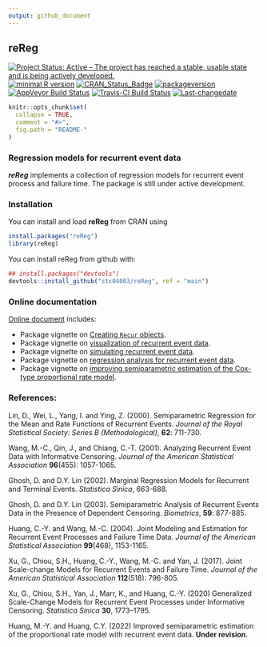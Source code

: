 ```yaml
---
output: github_document
---
```


## **reReg**

[![Project Status: Active – The project has reached a stable, usable state and is being actively developed.](https://www.repostatus.org/badges/latest/active.svg)](https://www.repostatus.org/#active)
[![minimal R version](https://img.shields.io/badge/R%3E%3D-3.4.0-6666ff.svg)](https://cran.r-project.org/)
[![CRAN_Status_Badge](https://www.r-pkg.org/badges/version/reReg)](https://cran.r-project.org/package=reReg)
[![packageversion](https://img.shields.io/badge/Package%20version-1.4.1-orange.svg?style=flat-square)](commits/master)
[![AppVeyor Build Status](https://ci.appveyor.com/api/projects/status/github/stc04003/reReg?branch=master&svg=true)](https://ci.appveyor.com/project/stc04003/reReg)
[![Travis-CI Build Status](https://travis-ci.org/stc04003/reReg.svg?branch=master)](https://travis-ci.org/stc04003/reReg)
[![Last-changedate](https://img.shields.io/badge/last%20change-`r gsub('-', '--', Sys.Date())`-yellowgreen.svg)](/commits/master)
<!-- [![Build Status](https://travis-ci.org/user/pkg.svg?branch=master)](https://travis-ci.org/user/pkg) -->
<!-- README.md is generated from README.Rmd. Please edit that file -->

```r
knitr::opts_chunk$set(
  collapse = TRUE,
  comment = "#>",
  fig.path = "README-"
)
```

### Regression models for recurrent event data
***reReg*** implements a collection of regression models for recurrent event process and failure time.
The package is still under active development.

### Installation

You can install and load **reReg** from CRAN using

```r
install.packages("reReg")
library(reReg)
```

You can install reReg from github with:

```r
## install.packages("devtools")
devtools::install_github("stc04003/reReg", ref = "main")
```

### Online documentation 
[Online document](https://www.sychiou.com/reReg/index.html) includes:

* Package vignette on [Creating `Recur` objects](https://www.sychiou.com/reReg/articles/reReg-Recur.html).
* Package vignette on [visualization of recurrent event data](https://www.sychiou.com/reReg/articles/reReg-plot.html).
* Package vignette on [simulating recurrent event data](https://www.sychiou.com/reReg/articles/reReg-sims.html).
* Package vignette on [regression analysis for recurrent event data](https://www.sychiou.com/reReg/articles/reReg-reg.html).
* Package vignette on [improving semiparametric estimation of the Cox-type proportional rate model](https://www.sychiou.com/reReg/articles/reReg-cppl.html).


### References:

   Lin, D., Wei, L., Yang, I. and Ying, Z. (2000). Semiparametric
   Regression for the Mean and Rate Functions of Recurrent Events.
   *Journal of the Royal Statistical Society: Series B
   (Methodological)*, **62**: 711-730.

   Wang, M.-C., Qin, J., and Chiang, C.-T. (2001). Analyzing Recurrent
   Event Data with Informative Censoring. *Journal of the American
   Statistical Association* **96**(455): 1057-1065.

   Ghosh, D. and D.Y. Lin (2002). Marginal Regression Models for Recurrent and Terminal Events. 
  *Statistica Sinica*, 663-688.
  
   Ghosh, D. and D.Y. Lin (2003). Semiparametric Analysis of
   Recurrent Events Data in the Presence of Dependent Censoring.
   *Biometrics*, **59**: 877-885.

   Huang, C.-Y. and Wang, M.-C. (2004). Joint Modeling and Estimation
   for Recurrent Event Processes and Failure Time Data. *Journal of
   the American Statistical Association* **99**(468), 1153-1165.

   Xu, G., Chiou, S.H., Huang, C.-Y., Wang, M.-C. and Yan, J. (2017).
   Joint Scale-change Models for Recurrent Events and Failure Time.
   *Journal of the American Statistical Association* **112**(518):
   796-805.

   Xu, G., Chiou, S.H., Yan, J., Marr, K., and Huang, C.-Y. (2020)
   Generalized Scale-Change Models for Recurrent Event Processes under Informative Censoring. 
   *Statistica Sinica* **30**, 1773--1795.
  
   Huang, M.-Y. and Huang, C.Y. (2022)
   Improved semiparametric estimation of the proportional rate model with recurrent event data. 
   **Under revision**.